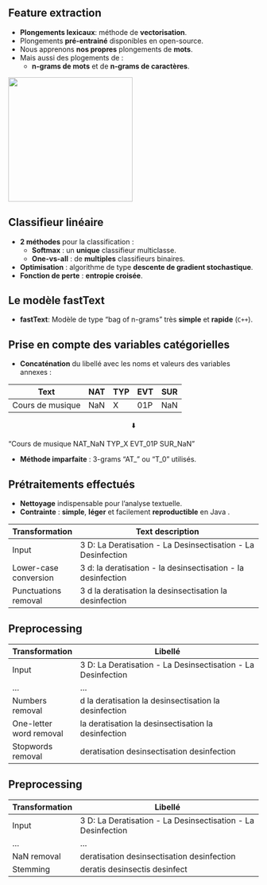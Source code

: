 
## Feature extraction

- [**Plongements lexicaux**]{.orange}: méthode de [**vectorisation**]{.blue2}.
- Plongements [**pré-entrainé**]{.orange} disponibles en open-source.
- Nous apprenons [**nos propres**]{.orange} plongements de [**mots**]{.blue2}.
- Mais aussi des plogements de :
  - [**n-grams de mots**]{.blue2} et de [**n-grams de caractères**]{.blue2}.

![](../img/n-grams_eng.png){height="250" fig-align="center"}

## Classifieur linéaire

- [**2 méthodes**]{.orange} pour la classification : 
  - [**Softmax**]{.blue2} : un [**unique**]{.green2} classifieur multiclasse.
  - [**One-vs-all**]{.blue2} : de [**multiples**]{.green2} classifieurs binaires.
- [**Optimisation**]{.orange} : algorithme de type [**descente de gradient stochastique**]{.blue2}.
- [**Fonction de perte**]{.orange} : [**entropie croisée**]{.blue2}.

## Le modèle fastText {background-image="../img/diag-fasttext.png" background-size="95%" background-position="50% 75%"} 

- [**fastText**]{.orange}: Modèle de type "bag of n-grams" très [**simple**]{.blue2} et [**rapide**]{.blue2} (`C++`).


## Prise en compte des variables catégorielles

- [**Concaténation**]{.orange} du libellé avec les noms et valeurs des variables annexes :

Text | NAT | TYP | EVT | SUR | 
--------|-----|-----|-----|-----|
Cours de musique | NaN | X | 01P |NaN

<center>
⬇️
</center>

"Cours de musique [NAT]{.green2}\_[NaN]{.blue2} [TYP]{.green2}\_[X]{.blue2} [EVT]{.green2}\_[01P]{.blue2} [SUR]{.green2}\_[NaN]{.blue2}"

- [**Méthode imparfaite**]{.orange} : 3-grams "AT_" ou "T_0" utilisés.

## Prétraitements effectués

-  [**Nettoyage**]{.orange} indispensable pour l'analyse textuelle.
- [**Contrainte**]{.orange} : [**simple**]{.blue2}, [**léger**]{.blue2} et facilement [**reproductible**]{.blue2} en Java <i class='fab fa-java' style='font-size:36px'></i>.

Transformation | Text description |
--|-------------|
Input | 3 D: La Deratisation - La Desinsectisation - La Desinfection |
Lower-case conversion | 3 d: la deratisation - la desinsectisation - la desinfection |
Punctuations removal | 3 d la deratisation la desinsectisation la desinfection |

## Preprocessing

Transformation | Libellé |
--|-------------|
Input | 3 D: La Deratisation - La Desinsectisation - La Desinfection |
... | ... |
Numbers removal | d la deratisation la desinsectisation la desinfection |
One-letter word removal | la deratisation la desinsectisation la desinfection |
Stopwords removal | deratisation desinsectisation desinfection |

## Preprocessing

Transformation | Libellé |
--|-------------|
Input | 3 D: La Deratisation - La Desinsectisation - La Desinfection |
... | ... |
NaN removal | deratisation desinsectisation desinfection |
Stemming | deratis desinsectis desinfect |
